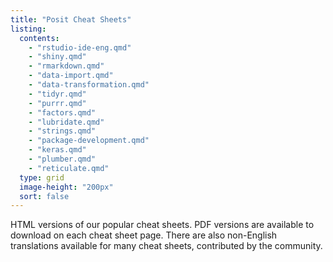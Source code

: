 ```yaml
---
title: "Posit Cheat Sheets"
listing:
  contents:
    - "rstudio-ide-eng.qmd"
    - "shiny.qmd"
    - "rmarkdown.qmd"
    - "data-import.qmd"
    - "data-transformation.qmd"
    - "tidyr.qmd"
    - "purrr.qmd"
    - "factors.qmd"
    - "lubridate.qmd"
    - "strings.qmd"
    - "package-development.qmd"
    - "keras.qmd"
    - "plumber.qmd"
    - "reticulate.qmd"
  type: grid
  image-height: "200px"
  sort: false
---
```


HTML versions of our popular cheat sheets.
PDF versions are available to download on each cheat sheet page.
There are also non-English translations available for many cheat sheets, contributed by the community.
